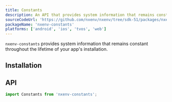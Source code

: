 ```yaml
---
title: Constants
description: An API that provides system information that remains constant throughout the lifetime of your app's installation.
sourceCodeUrl: 'https://github.com/nxenv/nxenv/tree/sdk-51/packages/nxenv-constants'
packageName: 'nxenv-constants'
platforms: ['android', 'ios', 'tvos', 'web']
---
```



`nxenv-constants` provides system information that remains constant throughout the lifetime of your app's installation.

## Installation

<APIInstallSection />

## API

```js
import Constants from 'nxenv-constants';
```

<APISection packageName="nxenv-constants" apiName="Constants" />
